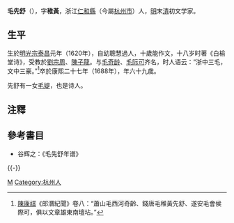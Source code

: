 '''毛先舒'''（{{bd|1620年||1688年||M}}），字'''稚黃'''，浙江[[仁和縣|仁和縣]]（今屬[[杭州市|杭州市]]）人，[[明|明]]末[[清|清]]初文学家。

== 生平 ==
生於[[明光宗|明光宗]][[泰昌|泰昌]]元年（1620年），自幼聰慧過人，十歲能作文，十八岁时著《白榆堂诗》，受教於[[劉宗周|劉宗周]]、[[陳子龍|陳子龍]]。与[[毛奇龄|毛奇龄]]、[[毛际可|毛际可]]齐名，时人语云：“浙中三毛，文中三豪。”<ref>[[陳康祺|陳康祺]]《郎潛紀聞》卷八：“蕭山毛西河奇齡、錢唐毛稚黃先舒、遂安毛會侯際可，俱以文章雄東南壇坫。”</ref>卒於康熙二十七年（1688年），年六十九歲。

先舒有一女[[毛媞|毛媞]]，也是诗人。

==注釋==
{{reflist}}
==參考書目==
* 谷辉之：《毛先舒年谱》

{{-}}
{{並稱|浙中三毛|[[毛先舒|毛先舒]] - [[毛奇齡|毛奇齡]] - [[毛際可|毛際可]]}}
{{西泠十子}}
[[Category:明朝詩人|M]]
[[Category:杭州人|Category:杭州人]]